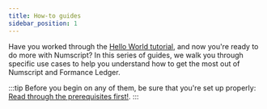```yaml
---
title: How-to guides
sidebar_position: 1
---
```


Have you worked through the [Hello World tutorial](../../ledger/get-started/index.mdx), and now you're ready to do more with Numscript? In this series of guides, we walk you through specific use cases to help you understand how to get the most out of Numscript and Formance Ledger.

:::tip
Before you begin on any of them, be sure that you're set up properly: [Read through the prerequisites first!](./prerequisites.mdx).
:::

<DocCardList items={useCurrentSidebarCategory().items}/>
